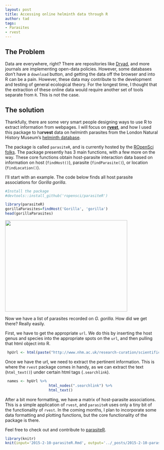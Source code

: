 ```yaml
---
layout: post
title: Accessing online helminth data through R
author: tad
tags:
- Parasites
- rvest
---
```


## The Problem

Data are everywhere, right? There are repositories like [Dryad](http://datadryad.org/), and more journals are implementing open-data policies. However, some databases don't have a `download` button, and getting the data off the browser and into R can be a pain. However, these data may contribute to the development and testing of general ecological theory. For the longest time, I thought that the extraction of these online data would require another set of tools separate from `R`. This is not the case.


## The solution

Thankfully, there are some very smart people designing ways to use R to extract information from webpages. I will focus on [**rvest**](https://github.com/hadley/rvest), and how I used this package to ha**rvest** data on helminth parasites from the London Natural History Museum's [helminth database](http://www.nhm.ac.uk/research-curation/scientific-resources/taxonomy-systematics/host-parasites/index.html). 

The package is called `parasiteR`, and is currently hosted by the [ROpenSci folks](http://ropensci.org/). The package presently has 3 main functions, with a few more on the way. These core functions obtain host-parasite interaction data based on information on host (`findHost()`), parasite (`findParasite()`), or location (`findLocation()`). 

I'll start with an example. The code below finds all host parasite associations for _Gorilla gorilla_.

```r
#Install the package
#devtools::install_github('ropensci/parasiteR')

library(parasiteR)
gorillaParasites=findHost('Gorilla', 'gorilla')
head(gorillaParasites)
```

<img src="http://www.theanimalfiles.com/images/western_gorilla_3.jpg"  height="300" width="400"></img>

Now we have a list of parasites recorded on _G. gorilla_. How did we get there? Really easily.

First, we have to get the appropriate `url`. We do this by inserting the host genus and species into the appropriate spots on the `url`, and then pulling that html object into R.  

```r
 hpUrl <- html(paste("http://www.nhm.ac.uk/research-curation/scientific-resources/taxonomy-systematics/host-parasites/database/results.jsp?dbfnsRowsPerPage=50000&x=13&y=5&paragroup=&fmsubgroup=Starts+with&subgroup=&fmparagenus=Starts+with&paragenus=&fmparaspecies=Starts+with&paraspecies=&fmhostgenus=Contains&hostgenus=", genus, "&fmhostspecies=Contains&hostspecies=", species, "&location=", location, "&hstate=&pstatus=&showparasites=on&showhosts=on&showrefs=on&groupby=parasite&search=Search", sep = ""))
```

Once we have the url, we need to extract the pertinent information. This is where the `rvest` package comes in handy, as we can extract the text (`html_text()`) under certain html tags (`.searchlink`).  

```r
 names <- hpUrl %>%
					html_nodes(".searchlink") %>% 
					html_text()
```


After a bit more formatting, we have a matrix of host-parasite associations. This is a simple application of `rvest`, and `parasiteR` uses only a tiny bit of the functionality of `rvest`. In the coming months, I plan to incorporate some data formatting and plotting functions, but the core functionality of the package is there. 


Feel free to check out and contribute to [parasiteR](www.github.com/ropensci/parasiteR).

```r
library(knitr)
knit(input='2015-2-10-parasiteR.Rmd', output='../_posts/2015-2-10-parasiteR.md')
```






